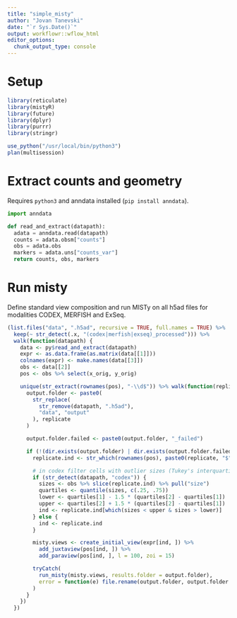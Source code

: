 ```yaml
---
title: "simple_misty"
author: "Jovan Tanevski"
date: "`r Sys.Date()`"
output: workflowr::wflow_html
editor_options:
  chunk_output_type: console
---
```


# Setup

```r
library(reticulate)
library(mistyR)
library(future)
library(dplyr)
library(purrr)
library(stringr)

use_python("/usr/local/bin/python3")
plan(multisession)
```


# Extract counts and geometry

Requires `python3` and anndata installed (`pip install anndata`).

```python
import anndata

def read_and_extract(datapath):
  adata = anndata.read(datapath)
  counts = adata.obsm["counts"]
  obs = adata.obs
  markers = adata.uns["counts_var"]
  return counts, obs, markers

```

# Run misty 

Define standard view composition and run MISTy on all h5ad files for modalities CODEX, MERFISH and ExSeq.


```r
(list.files("data", ".h5ad", recursive = TRUE, full.names = TRUE) %>%
  keep(~ str_detect(.x, "(codex|merfish|exseq)_processed"))) %>%
  walk(function(datapath) {
    data <- py$read_and_extract(datapath)
    expr <- as.data.frame(as.matrix(data[[1]]))
    colnames(expr) <- make.names(data[[3]])
    obs <- data[[2]]
    pos <- obs %>% select(x_orig, y_orig)

    unique(str_extract(rownames(pos), "-\\d$")) %>% walk(function(replicate) {
      output.folder <- paste0(
        str_replace(
          str_remove(datapath, ".h5ad"),
          "data", "output"
        ), replicate
      )

      output.folder.failed <- paste0(output.folder, "_failed")

      if (!(dir.exists(output.folder) | dir.exists(output.folder.failed))) {
        replicate.ind <- str_which(rownames(pos), paste0(replicate, "$"))

        # in codex filter cells with outlier sizes (Tukey's interquartile approach)
        if (str_detect(datapath, "codex")) {
          sizes <- obs %>% slice(replicate.ind) %>% pull("size")
          quartiles <- quantile(sizes, c(.25, .75))
          lower <- quartiles[1] - 1.5 * (quartiles[2] - quartiles[1])
          upper <- quartiles[2] + 1.5 * (quartiles[2] - quartiles[1])
          ind <- replicate.ind[which(sizes < upper & sizes > lower)]
        } else {
          ind <- replicate.ind
        }

        misty.views <- create_initial_view(expr[ind, ]) %>%
          add_juxtaview(pos[ind, ]) %>%
          add_paraview(pos[ind, ], l = 100, zoi = 15)

        tryCatch(
          run_misty(misty.views, results.folder = output.folder),
          error = function(e) file.rename(output.folder, output.folder.failed)
        )
      }
    })
  })
```
